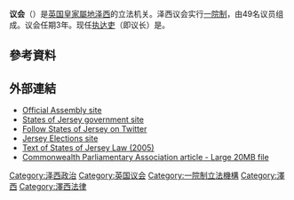 {{noteTA
|G1=UK Places
|G2= oliticiansUK
|G3=Organization
|G4=Toponym
}}
{{Infobox legislature
 | name               = 議會
 | native_name        = Assemblée des États <small>{{fr icon}}</small>
 | coa_pic            = Coat of Arms of Jersey.svg
 | coa_res            = 120px
 | house_type         = 一院制
 | leader1_type       = {{le|澤西執達吏列表|List of Bailiffs of Jersey|執達吏}}
 | leader1            = {{le|威廉·貝拉哈奇|William Bailhache}}
 | election1          = 2015年1月
 | leader2_type       = [[澤西首席部長|首席部長]]
 | leader2            = 議員{{le|伊恩·戈斯特|Ian Gorst}}
 | election2          = 2011年11月18日
 | members            = 49名
 | structure1         = States of Jersey Composition.svg
 | structure1_res     = 250px
 | political_groups1  = 
議員（8）
* {{Color box|{{Party_meta/color/無黨籍}}|border=darkgray}} 獨立（7）
* {{Color box|#FF0000|border=darkgray}} {{le|改革澤西|Reform Jersey}}（1）
教區總管（12）
* {{Color box|{{Party_meta/color/無黨籍}}|border=darkgray}} 獨立（12）
代表（29）
* {{Color box|{{Party_meta/color/無黨籍}}|border=darkgray}} 獨立（25）
* {{Color box|#FF0000|border=darkgray}} {{le|改革澤西|Reform Jersey}}（4）
 | last_election1     = [[2018年澤西大選|2018年5月16日]]
 | next_election1     = 
 | session_room       = States of Jersey Chamber.jpg
 | session_res        = 
 | meeting_place      = 聖赫利爾澤西議會會議廳
 | website            = {{URL|www.statesassembly.gov.je}}
}}

'''议会'''（{{lang-fr|Assemblée des États}}）是[[英国|英国]][[皇家屬地|皇家屬地]][[泽西|泽西]]的立法机关。泽西议会实行[[一院制|一院制]]，由49名议员组成。议会任期3年。现任[[执达吏|执达吏]]（即议长）是{{le|威廉·貝拉哈奇|William Bailhache}}。

==參考資料==
{{reflist|2}}

== 外部連結 ==
*[http://www.statesassembly.gov.je Official Assembly site] {{Wayback|url=http://www.statesassembly.gov.je/ |date=20161122000144 }}
*[http://www.gov.je States of Jersey government site] {{Wayback|url=http://www.gov.je/ |date=20160919212139 }}
*[https://twitter.com/statesofjersey Follow States of Jersey on Twitter] {{Wayback|url=https://twitter.com/statesofjersey |date=20180524130437 }}
*[http://www.vote.je Jersey Elections site] {{Wayback|url=http://www.vote.je/ |date=20210413204236 }}
*[https://web.archive.org/web/20071031102718/http://www.jerseylegalinfo.je/Law/display.aspx?url=lawsinforce%5Chtm%5CLawFiles%5C2005%2Fl-08-2005.htm Text of States of Jersey Law (2005)]
*[https://web.archive.org/web/20080911031753/http://www.cpahq.org/uploadedFiles/Information_Services/Publications/The_Parliamentarian/jersey%20supplement%202008.pdf Commonwealth Parliamentary Association article - Large 20MB file]

{{英國立法機關}}
{{欧洲题目|议会}}
{{國家一院制立法機構}}

[[Category:泽西政治|Category:泽西政治]]
[[Category:英国议会|Category:英国议会]]
[[Category:一院制立法機構|Category:一院制立法機構]]
[[Category:澤西|Category:澤西]]
[[Category:澤西法律|Category:澤西法律]]
